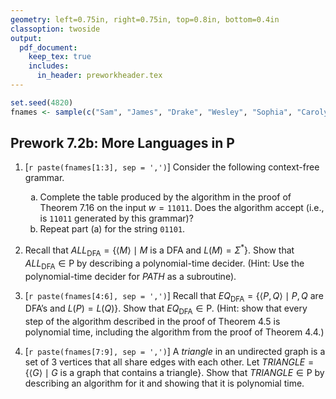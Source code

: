 ```yaml
---
geometry: left=0.75in, right=0.75in, top=0.8in, bottom=0.4in
classoption: twoside
output: 
  pdf_document:
    keep_tex: true
    includes:
      in_header: preworkheader.tex
---
```


```r
set.seed(4820)
fnames <- sample(c("Sam", "James", "Drake", "Wesley", "Sophia", "Carolyn", "Trevor", "Tristan", "Ryley"))
```

## Prework 7.2b: More Languages in $\text{P}$

1. [`r paste(fnames[1:3], sep = ',')`] Consider the following context-free grammar.
\begin{align*}
S & \rightarrow AB \\
A & \rightarrow AA \mid \mathtt{1} \\
B & \rightarrow BA \mid \mathtt{0}
\end{align*}
    a. Complete the table produced by the algorithm in the proof of Theorem 7.16 on the input $w = \mathtt{11011}$. Does the algorithm accept (i.e., is $\mathtt{11011}$ generated by this grammar)?
    b. Repeat part (a) for the string $\mathtt{01101}$.

2. Recall that $\mathit{ALL}_\text{DFA} = \{ \langle M \rangle \mid M \text{ is a DFA and } L(M) = \Sigma^\ast\}$. Show that $\mathit{ALL}_\text{DFA} \in \text{P}$ by describing a polynomial-time decider. (Hint: Use the polynomial-time decider for $\mathit{PATH}$ as a subroutine).

3. [`r paste(fnames[4:6], sep = ',')`]  Recall that $\mathit{EQ}_\text{DFA} = \{ \langle P, Q \rangle \mid P,Q \text{ are DFA's and } L(P) = L(Q)\}$. Show that $\mathit{EQ}_\text{DFA} \in \text{P}$. (Hint: show that every step of the algorithm described in the proof of Theorem 4.5 is polynomial time, including the algorithm from the proof of Theorem 4.4.)

4. [`r paste(fnames[7:9], sep = ',')`] A *triangle* in an undirected graph is a set of 3 vertices that all share edges with each other. Let $\mathit{TRIANGLE} = \{\langle G \rangle \mid G \text{ is a graph that contains a triangle}\}$. Show that $\mathit{TRIANGLE} \in \text{P}$ by describing an algorithm for it and showing that it is polynomial time.

\medskip
\mbox{}\xrfill[2pt]{1pt}\textsc{\small begin your solutions below this line}\xrfill[2pt]{1pt}\mbox{}

    